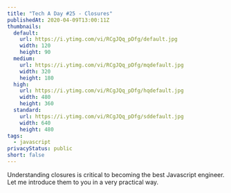 ```yaml
---
title: "Tech A Day #25 - Closures"
publishedAt: 2020-04-09T13:00:11Z
thumbnails:
  default:
    url: https://i.ytimg.com/vi/RCgJQq_pDfg/default.jpg
    width: 120
    height: 90
  medium:
    url: https://i.ytimg.com/vi/RCgJQq_pDfg/mqdefault.jpg
    width: 320
    height: 180
  high:
    url: https://i.ytimg.com/vi/RCgJQq_pDfg/hqdefault.jpg
    width: 480
    height: 360
  standard:
    url: https://i.ytimg.com/vi/RCgJQq_pDfg/sddefault.jpg
    width: 640
    height: 480
tags:
  - javascript
privacyStatus: public
short: false
---
```

  
Understanding closures is critical to becoming the best Javascript engineer. Let me introduce them to you in a very practical way.
